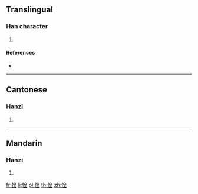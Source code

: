 ==Translingual==

===Han character===
{{Han char|rn=61|rad=心|as=06|sn=9|four=98014|canj=POMG|ids=⿰忄全}}

# {{defn|Han|sort=心06}}

====References====
* {{Han ref|kx=0385.190|dkj=10600|dj=0717.070|hdz=42296.140|uh=606E|ud=24686|bh=CED1|bd=52945}}

----

==Cantonese==

===Hanzi===
{{yue-hanzi|jyut=[[cyun4]]|y=chyun4}}

# {{defn|lang=yue|sort=心06}}

----

==Mandarin==

===Hanzi===
{{cmn-hanzi|pin=[[quán]] ([[quan2]])|wg=ch'üan<sup>2</sup>}}

# {{defn|lang=cmn|sort=心06}}

[[fr:恮]]
[[li:恮]]
[[pl:恮]]
[[th:恮]]
[[zh:恮]]